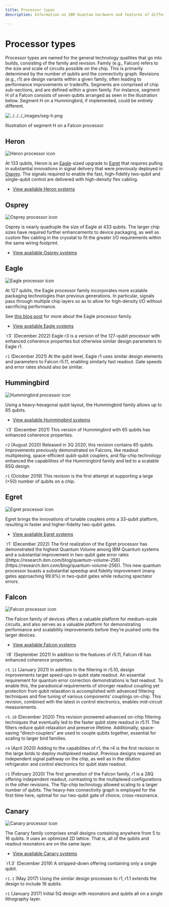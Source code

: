 ```yaml
---
title: Processor types
description: Information on IBM Quantum hardware and features of different processors

---
```


# Processor types

Processor types are named for the general technology qualities that go into builds, consisting of the family and revision. Family (e.g., Falcon) refers to the size and scale of circuits possible on the chip. This is primarily determined by the number of qubits and the connectivity graph. Revisions (e.g., r1) are design variants within a given family, often leading to performance improvements or tradeoffs. Segments are comprised of chip sub-sections, and are defined within a given family. For instance, segment H of a Falcon consists of seven qubits arranged as seen in the illustration below. Segment H on a Hummingbird, if implemented, could be entirely different.

![../../../\_images/seg-h.png](/images/migration/seg-h.png)

Illustration of segment H on a Falcon processor.


## Heron

![Heron processor icon](/images/migration/heron.svg)

At 133 qubits, Heron is an [Eagle](#eagle)-sized upgrade to [Egret](#egret) that requires pulling in substantial innovations in signal delivery that were previously deployed in [Osprey](#osprey). The signals required to enable the fast, high-fidelity two-qubit and single-qubit control are delivered with high-density flex cabling.

*   [View available Heron systems](https://quantum-computing.ibm.com/services/resources?type=Heron)

## Osprey

![Osprey processor icon](/images/migration/osprey.svg)

Osprey is nearly quadruple the size of Eagle at 433 qubits. The larger chip sizes have required further enhancements to device packaging, as well as custom flex cabling in the cryostat to fit the greater I/O requirements within the same wiring footprint.

*   [View available Osprey systems](https://quantum-computing.ibm.com/services/resources?type=Osprey)

## Eagle

![Eagle processor icon](/images/migration/eagle.svg)

At 127 qubits, the Eagle processor family incorporates more scalable packaging technologies than previous generations. In particular, signals pass through multiple chip layers so as to allow for high-density I/O without sacrificing performance.

See [this blog post](https://research.ibm.com/blog/127-qubit-quantum-processor-eagle) for more about the Eagle processor family.

*   [View available Eagle systems](https://quantum-computing.ibm.com/services/resources?type=Eagle)

<Admonition type="info" title="Revisions">
  `r3` (December 2022) Eagle r3 is a version of the 127-qubit processor with enhanced coherence properties but otherwise similar design parameters to Eagle r1.

  `r1` (December 2021) At the qubit level, Eagle r1 uses similar design elements and parameters to Falcon r5.11, enabling similarly fast readout. Gate speeds and error rates should also be similar.
</Admonition>

## Hummingbird

![Hummingbird processor icon](/images/migration/hummingbird.svg)

Using a heavy-hexagonal qubit layout, the Hummingbird family allows up to 65 qubits.

*   [View available Hummingbird systems](https://quantum-computing.ibm.com/services/resources?type=Hummingbird)

<Admonition type="info" title="Revisions">
  `r3` (December 2021) This version of Hummingbird with 65 qubits has enhanced coherence properties.

  `r2` (August 2020) Released in 3Q 2020, this revision contains 65 qubits. Improvements previously demonstrated on Falcons, like readout multiplexing, space-efficient qubit-qubit couplers, and flip-chip technology enhanced the capabilities of the Hummingbird family and led to a scalable 65Q design.

  `r1` (October 2019) This revision is the first attempt at supporting a large (>50) number of qubits on a chip.
</Admonition>

## Egret

![Egret processor icon](/images/migration/egret.svg)

Egret brings the innovations of tunable couplers onto a 33-qubit platform, resulting in faster and higher-fidelity two-qubit gates.

*   [View available Egret systems](https://quantum-computing.ibm.com/services/resources?type=Egret)

<Admonition type="info" title="Revisions">
  `r1` (December 2022) The first realization of the Egret processor has demonstrated the highest Quantum Volume among IBM Quantum systems and a substantial improvement in two-qubit gate error rates ([https://research.ibm.com/blog/quantum-volume-256](https://research.ibm.com/blog/quantum-volume-256)). This new quantum processor boasts a substantial speedup and fidelity improvement (many gates approaching 99.9%) in two-qubit gates while reducing spectator errors.
</Admonition>

## Falcon

![Falcon processor icon](/images/migration/falcon.svg)

The Falcon family of devices offers a valuable platform for medium-scale circuits, and also serves as a valuable platform for demonstrating performance and scalability improvements before they’re pushed onto the larger devices.

*   [View available Falcon systems](https://quantum-computing.ibm.com/services/resources?type=Falcon)

<Admonition type="info" title="Revisions">
  `r8` (September 2021) In addition to the features of r5.11, Falcon r8 has enhanced coherence properties.

  `r5.11` (January 2021) In addition to the filtering in r5.10, design improvements target speed-ups in qubit state readout. An essential requirement for quantum error correction demonstrations is fast readout. To enable this, the paradoxical requirements of stronger readout coupling yet protection from qubit relaxation is accomplished with advanced filtering techniques and fine tuning of various components’ couplings on-chip. This revision, combined with the latest in control electronics, enables mid-circuit measurements.

  `r5.10` (December 2020) This revision pioneered advanced on-chip filtering techniques that eventually led to the faster qubit state readout in r5.11. The filters reduce qubit relaxation and preserve lifetime. Additionally, space-saving “direct-couplers” are used to couple qubits together, essential for scaling to larger bird families.

  `r4` (April 2020) Adding to the capabilities of r1, the r4 is the first revision in the large birds to deploy multiplexed readout. Previous designs required an independent signal pathway on the chip, as well as in the dilution refrigerator and control electronics for qubit state readout.

  `r1` (February 2020) The first generation of the Falcon family, r1 is a 28Q offering independent readout, contrasting to the multiplexed configurations in the other revisions. The flip-chip technology allowed scaling to a larger number of qubits. The heavy-hex connectivity graph is employed for the first time here, optimal for our two-qubit gate of choice, cross-resonance.
</Admonition>

## Canary

![Canary processor icon](/images/migration/canary.svg)

The Canary family comprises small designs containing anywhere from 5 to 16 qubits. It uses an optimized 2D lattice.  That is, all of the qubits and readout resonators are on the same layer.
*   [View available Canary systems](https://quantum-computing.ibm.com/services/resources?type=Canary)

<Admonition type="info" title="Revisions">
  `r1.3` (December 2019) A stripped-down offering containing only a single qubit.

  `r1.1` (May 2017) Using the similar design processes to r1, r1.1 extends the design to include 16 qubits.

  `r1` (January 2017) Initial 5Q design with resonators and qubits all on a single lithography layer.
</Admonition>